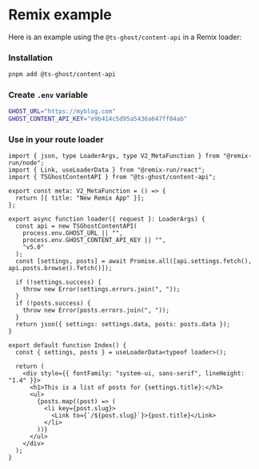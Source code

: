 # Remix example

Here is an example using the `@ts-ghost/content-api` in a Remix loader:

<Steps>

### Installation

```bash title="Terminal"
pnpm add @ts-ghost/content-api
```

### Create `.env` variable

```bash title=".env"
GHOST_URL="https://myblog.com"
GHOST_CONTENT_API_KEY="e9b414c5d95a5436a647ff04ab"
```

### Use in your route loader

```tsx title="app/routes/_index.tsx"
import { json, type LoaderArgs, type V2_MetaFunction } from "@remix-run/node";
import { Link, useLoaderData } from "@remix-run/react";
import { TSGhostContentAPI } from "@ts-ghost/content-api";

export const meta: V2_MetaFunction = () => {
  return [{ title: "New Remix App" }];
};

export async function loader({ request }: LoaderArgs) {
  const api = new TSGhostContentAPI(
    process.env.GHOST_URL || "",
    process.env.GHOST_CONTENT_API_KEY || "",
    "v5.0"
  );
  const [settings, posts] = await Promise.all([api.settings.fetch(), api.posts.browse().fetch()]);

  if (!settings.success) {
    throw new Error(settings.errors.join(", "));
  }
  if (!posts.success) {
    throw new Error(posts.errors.join(", "));
  }
  return json({ settings: settings.data, posts: posts.data });
}

export default function Index() {
  const { settings, posts } = useLoaderData<typeof loader>();

  return (
    <div style={{ fontFamily: "system-ui, sans-serif", lineHeight: "1.4" }}>
      <h1>This is a list of posts for {settings.title}:</h1>
      <ul>
        {posts.map((post) => (
          <li key={post.slug}>
            <Link to={`/${post.slug}`}>{post.title}</Link>
          </li>
        ))}
      </ul>
    </div>
  );
}
```

</Steps>

